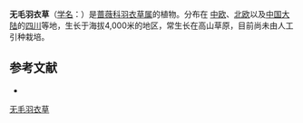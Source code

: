 {{Speciesbox
| name = 无毛羽衣草
| status = 
| status_system = 
| image = Alchemilla glabra 'smooth ladys mantle' 2007-06-02 (plant).JPG
| genus = Alchemilla
| species = glabra
| authority = Neygen f.
}}

'''无毛羽衣草'''（[[学名|学名]]：{{lang|la|''Alchemilla glabra''}}）是[[蔷薇科|蔷薇科]][[羽衣草属|羽衣草属]]的植物。分布在 [[中欧|中欧]]、[[北欧|北欧]]以及[[中国大陆|中国大陆]]的[[四川|四川]]等地，生长于海拔4,000米的地区，常生长在高山草原，目前尚未由人工引种栽培。

== 参考文献 ==
<div class="references-small">
* {{cite web| url =http://www.bioinfo.cn/db05/KmzwSpecies.php?action=view&id=18850| title =无毛羽衣草| work =《中国高等植物数据库全库》| publisher =中国科学院微生物研究所| author =昆明植物研究所| accessdate =2009-02-25| deadurl =yes| archiveurl =https://web.archive.org/web/20160305001453/http://www.bioinfo.cn/db05/KmzwSpecies.php?action=view&id=18850| archivedate =2016-03-05}}
</div>
{{Taxonbar|from=Q159214}}

[[Category:羽衣草属|无毛羽衣草]]

{{植物小作品}}